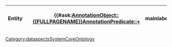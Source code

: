 {|class="wikitable sortable"
!Entity
!
!
{{#ask:[[AnnotationObject::{{FULLPAGENAME}}]][[AnnotationPredicate::+]]
|mainlabel=-
|?AnnotationSubject
|?AnnotationPredicate
|?AnnotationObject
|?AnnotationType
|sort=AnnotationPredicate
|format=template
|template=AnnotationResultItem2
|link=none
}}
|}
<noinclude>[[Category:dataspectsSystemCoreOntology]]</noinclude>
